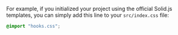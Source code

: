 For example, if you initialized your project using the official Solid.js
templates, you can simply add this line to your `src/index.css` file:

```css
@import "hooks.css";
```
